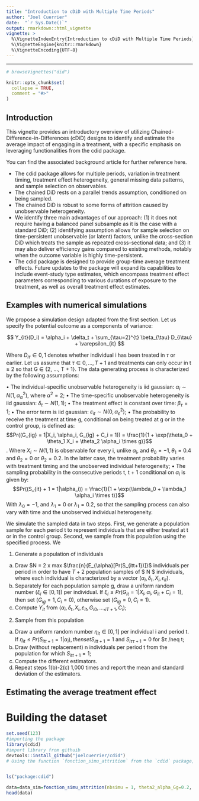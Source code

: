 ```yaml
---
title: "Introduction to cDiD with Multiple Time Periods"
author: "Joel Cuerrier"
date:  "`r Sys.Date()`"
output: rmarkdown::html_vignette
vignette: >
  %\VignetteIndexEntry{Introduction to cDiD with Multiple Time Periods}
  %\VignetteEngine{knitr::rmarkdown}    
  %\VignetteEncoding{UTF-8}
---
```


****
```r
# browseVignettes("did")
```

<!-- rmarkdown::pandoc_version() -->



```r
knitr::opts_chunk$set(
  collapse = TRUE,
  comment = "#>"
)
```


## Introduction 
This vignette provides an introductory overview of utilizing Chained-Difference-in-Differences (cDiD) designs to identify and estimate the average impact of engaging in a treatment, with a specific emphasis on leveraging functionalities from the cdid package. 

You can find the associated background article for further reference here.

* The cdid package allows for multiple periods, variation in treatment timing, treatment effect heterogeneity, general missing data patterns, and sample selection on observables.
* The chained DiD rests on a parallel trends assumption, conditioned on being sampled. 
* The chained DiD is robust to some forms of attrition caused by unobservable heterogeneity.
* We identify three main advantages of our approach: (1) it does not require having a balanced panel subsample as it is the case with a standard DiD; (2) identifying assumption allows for sample selection on time-persistent unobservable (or latent) factors, unlike the cross-section DiD which treats the sample as repeated cross-sectional data; and (3) it may also deliver efficiency gains compared to existing methods, notably when the outcome variable is highly time-persistent.
* The cdid package is designed to provide group-time average treatment effects. Future updates to the package will expand its capabilities to include event-study type estimates, which encompass treatment effect parameters corresponding to various durations of exposure to the treatment, as well as overall treatment effect estimates.

## Examples with numerical simulations

We propose a simulation design adapted from the first section. Let us specify the
potential outcome as a components of variance:


$$
Y_{it}(D_i) = \alpha_i + \delta_t + \sum_{\tau=2}^{t} \beta_{\tau} D_{i\tau} + \varepsilon_{it}
$$

Where $D_{i\tau} ∈ {0, 1}$ denotes whether individual i has been treated in $\tau$ or earlier. Let us assume that $\tau ∈ {0, ..., T + 1}$ and treatments can only occur in t ≥ 2 so that G ∈ {2, ..., T + 1}. The data generating process is characterized by the following assumptions:

• The individual-specific unobservable heterogeneity is iid gaussian: $\alpha_i ∼ N(1, \alpha^2_{\alpha})$, where $\alpha^2 = 2;$
• The time-specific unobservable heterogeneity is iid gaussian: $\delta_t ∼ N(1, 1)$;
• The treatment effect is constant over time: $\beta_{\tau} = 1$;
• The error term is iid gaussian: $\varepsilon_{it} ∼ N(0, \alpha^2_{\varepsilon})$;
• The probability to receive the treatment at time g, conditional on being treated at g or in the control group, is defined as: 
$$Pr((G_{ig} = 1|X_i, \alpha_i, G_{ig} + C_i = 1)) = \frac{1}{1 + \exp(\theta_0 + \theta_1 X_i + \theta_2 \alpha_i \times g)}$$.
Where $X_i ∼ N(1, 1)$ is observable for every i, unlike $\alpha_i$, and $\theta_0 = −1, \theta_1 = 0.4$ and $\theta_2 = 0$ or $\theta_2 = 0.2$. In the latter case, the treatment probability varies with treatment timing and the unobserved individual heterogeneity;
• The sampling probability in the consecutive periods t, t + 1 conditional on $\alpha_i$ is given by:
$$Pr((S_{it} + 1 = 1|\alpha_i)) = \frac{1}{1 + \exp(\lambda_0 + \lambda_1 \alpha_i \times t)}$$
With $\lambda_0 = −1$, and $\lambda_1 = 0$ or $\lambda_1 = 0.2$, so that the sampling process can also vary with time and the unobserved individual heterogeneity.

We simulate the sampled data in two steps. First, we generate a population sample
for each period t to represent individuals that are either treated at t or in the control
group. Second, we sample from this population using the specified process. We

1. Generate a population of individuals
(a) Draw $N = 2 x max $\frac{n}{E_{\alpha}[Pr(S_{itt+1})]}$ individuals per period in order to have $T + 2$ population samples of $ N $ individuals, where each individual is characterized by a vector $(\alpha_i, \delta_t, X_i, \epsilon_{it})$.
(b) Separately for each population sample g, draw a uniform random number $(\xi_i \in [0, 1])$ per individual. If $\xi_i \leq Pr(G_{it} = 1|X_i, \alpha_i, G_{it} + C_i = 1)$, then set $(G_{ig} = 1, C_i = 0)$, otherwise set $(G_{ig} = 0, C_i = 1)$.
(c) Compute $Y_{it}$ from $(\alpha_{i}, \delta_{t}, X_{i}, ε_{it}, G_{i0}, ..., _{iT+1}, C_{i})$;

2. Sample from this population
(a) Draw a uniform random number $η_{it} ∈ [0, 1]$ per individual i and period t. If $η_{it} ≤ Pr(S_{itt+1} = 1|\alpha_{i}), then set S_{itt+1} = 1$ and $S_{iττ+1} = 0$ for $τ /neq t;
(b) Draw (without replacement) n individuals per period t from the population for which $S_{itt+1} = 1$;
(c) Compute the different estimators.
(d) Repeat steps 1(b)-2(c) 1,000 times and report the mean and standard deviation of the estimators.

## Estimating the average treatment effect 
# Building the dataset

```r
set.seed(123)
#importing the package
library(cdid)
#import library from githuib
devtools::install_github("joelcuerrier/cdid")
# Using the function `fonction_simu_attrition` from the `cdid` package, we simulate the data for the following parameter values: $\theta_2 = 0.2, \lambda_1 = 0.2, \sigma_{\alpha} = 2, \sigma_{\epsilon} = 0.5$.


ls("package:cdid")

data=data_sim=fonction_simu_attrition(nbsimu = 1, theta2_alpha_Gg=0.2, lambda1_alpha_St=0.2, sigma_alpha=2, sigma_epsilon=0.5)
head(data)
```
